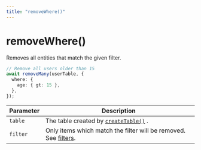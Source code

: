 ```yaml
---
title: "removeWhere()"
---
```


# removeWhere()

Removes all entities that match the given filter.

```ts
// Remove all users older than 15
await removeMany(userTable, {
  where: {
    age: { gt: 15 },
  },
});
```

| Parameter | Description                                                                      |
| --------- | -------------------------------------------------------------------------------- |
| `table`   | The table created by [`createTable()`](/docs/reference/createTable) .            |
| `filter`  | Only items which match the filter will be removed. See [filters](/docs/filters). |
